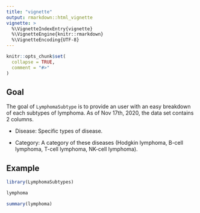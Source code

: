 ```yaml
---
title: "vignette"
output: rmarkdown::html_vignette
vignette: >
  %\VignetteIndexEntry{vignette}
  %\VignetteEngine{knitr::rmarkdown}
  %\VignetteEncoding{UTF-8}
---
```


```r
knitr::opts_chunk$set(
  collapse = TRUE,
  comment = "#>"
)
```

## Goal

The goal of `LymphomaSubtype` is to provide an user with an easy breakdown of each subtypes of lymphoma. As of Nov 17th, 2020, the data set contains 2 columns.

- Disease: Specific types of disease.

- Category: A category of these diseases (Hodgkin lymphoma, B-cell lymphoma, T-cell lymphoma, NK-cell lymphoma).

## Example

```r
library(LymphomaSubtypes)
```

```r
lymphoma

summary(lymphoma)
```


